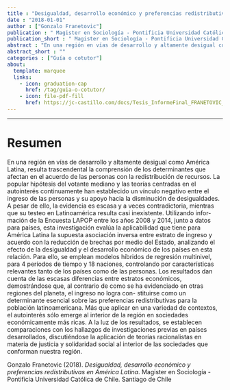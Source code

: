 ```yaml
---
title : "Desigualdad, desarrollo económico y preferencias redistributivas en América Latina"
date : "2018-01-01"
author : ["Gonzalo Franetovic"]
publication : " Magister en Sociología - Pontificia Universidad Católica de Chile. Santiago de Chile"
publication_short : " Magister en Sociología - Pontificia Universidad Católica de Chile. Santiago de Chile"
abstract : "En una región en vı́as de desarrollo y altamente desigual como América Latina, resulta trascendental la comprensión de los determinantes que afectan en el acuerdo de las personas con la redistribución de recursos. La popular hipótesis del votante mediano y las teorı́as centradas en el autointerés continuamente han establecido un vı́nculo negativo entre el ingreso de las personas y su apoyo hacia la disminución de desigualdades. A pesar de ello, la evidencia es escasa y a veces contradictoria, mientras que su testeo en Latinoamérica resulta casi inexistente. Utilizando infor- mación de la Encuesta LAPOP entre los años 2008 y 2014, junto a datos para paı́ses, esta investigación evalúa la aplicabilidad que tiene para América Latina la supuesta asociación inversa entre estrato de ingreso y acuerdo con la reducción de brechas por medio del Estado, analizando el efecto de la desigualdad y el desarrollo económico de los paı́ses en esta relación. Para ello, se emplean modelos hı́bridos de regresión multinivel, para 4 perı́odos de tiempo y 18 naciones, controlando por caracterı́sticas relevantes tanto de los paı́ses como de las personas. Los resultados dan cuenta de las escasas diferencias entre estratos económicos, demostrándose que, al contrario de como se ha evidenciado en otras regiones del planeta, el ingreso no logra con- stituirse como un determinante esencial sobre las preferencias redistributivas para la población latinoamericana. Más que aplicar en una variedad de contextos, el autointerés sólo emerge al interior de la región en sociedades económicamente más ricas. A la luz de los resultados, se establecen comparaciones con los hallazgos de investigaciones previas en paı́ses desarrollados, discutiéndose la aplicación de teorı́as racionalistas en materia de justicia y solidaridad social al interior de las sociedades que conforman nuestra región."
abstract_short : ""
categories : ["Guía o cotutor"]
about:
  template: marquee
  links:
    - icon: graduation-cap
      href: /tag/guia-o-cotutor/
    - icon: file-pdf-fill
      href: https://jc-castillo.com/docs/Tesis_InformeFinal_FRANETOVIC_CORREGIDO.pdf
---
```

---

# Resumen
En una región en vı́as de desarrollo y altamente desigual como América Latina,
resulta trascendental la comprensión de los determinantes que afectan en el acuerdo
de las personas con la redistribución de recursos. La popular hipótesis del votante
mediano y las teorı́as centradas en el autointerés continuamente han establecido un
vı́nculo negativo entre el ingreso de las personas y su apoyo hacia la disminución
de desigualdades. A pesar de ello, la evidencia es escasa y a veces contradictoria,
mientras que su testeo en Latinoamérica resulta casi inexistente. Utilizando infor-
mación de la Encuesta LAPOP entre los años 2008 y 2014, junto a datos para paı́ses,
esta investigación evalúa la aplicabilidad que tiene para América Latina la supuesta
asociación inversa entre estrato de ingreso y acuerdo con la reducción de brechas por
medio del Estado, analizando el efecto de la desigualdad y el desarrollo económico
de los paı́ses en esta relación. Para ello, se emplean modelos hı́bridos de regresión
multinivel, para 4 perı́odos de tiempo y 18 naciones, controlando por caracterı́sticas
relevantes tanto de los paı́ses como de las personas. Los resultados dan cuenta de
las escasas diferencias entre estratos económicos, demostrándose que, al contrario
de como se ha evidenciado en otras regiones del planeta, el ingreso no logra con-
stituirse como un determinante esencial sobre las preferencias redistributivas para
la población latinoamericana. Más que aplicar en una variedad de contextos, el
autointerés sólo emerge al interior de la región en sociedades económicamente más
ricas. A la luz de los resultados, se establecen comparaciones con los hallazgos de
investigaciones previas en paı́ses desarrollados, discutiéndose la aplicación de teorı́as
racionalistas en materia de justicia y solidaridad social al interior de las sociedades
que conforman nuestra región.


::: {.callout-note title="How to cite this work"}

Gonzalo Franetovic (2018). *Desigualdad, desarrollo económico y preferencias redistributivas en América Latina*.  Magister en Sociología - Pontificia Universidad Católica de Chile. Santiago de Chile

:::

